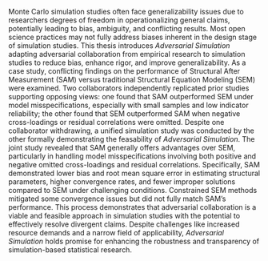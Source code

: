 Monte Carlo simulation studies often face generalizability issues due to researchers degrees of freedom in operationalizing general claims, potentially leading to bias, ambiguity, and conflicting results. Most open science practices may not fully address biases inherent in the design stage of simulation studies. This thesis introduces *Adversarial Simulation* adapting adversarial collaboration from empirical research to simulation studies to reduce bias, enhance rigor, and improve generalizability. As a case study, conflicting findings on the performance of Structural After Measurement (SAM) versus traditional Structural Equation Modeling (SEM) were examined. Two collaborators independently replicated prior studies supporting opposing views: one found that SAM outperformed SEM under model misspecifications, especially with small samples and low indicator reliability; the other found that SEM outperformed SAM when negative cross-loadings or residual correlations were omitted. Despite one collaborator withdrawing, a unified simulation study was conducted by the other formally demonstrating the feasability of *Adversarial Simulation*. The joint study revealed that SAM generally offers advantages over SEM, particularly in handling model misspecifications involving both positive and negative omitted cross-loadings and residual correlations. Specifically, SAM demonstrated lower bias and root mean square error in estimating structural parameters, higher convergence rates, and fewer improper solutions compared to SEM under challenging conditions. Constrained SEM methods mitigated some convergence issues but did not fully match SAM's performance. This process demonstrates that adversarial collaboration is a viable and feasible approach in simulation studies with the potential to effectively resolve divergent claims. Despite challenges like increased resource demands and a narrow field of applicability, *Adversarial Simulation* holds promise for enhancing the robustness and transparency of simulation-based statistical research.
